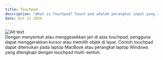 ---
title: Touchpad
description: "What is Touchpad? Touch pad adalah perangkat input yang sensitif terhadap sentuhan, biasanya digunakan sebagai pengganti mouse pada laptop atau perangkat mobile."
date: Oct 21 2024
---
<div style={{ display: "flex", justifyContent: "center" }}>
  <img src="/images/touchpad.png" alt="Alt text" style={{ width: "400px", height: "auto" }} />
</div>
Dengan menyentuh atau menggesekkan jari di atas touchpad, pengguna dapat menggerakkan kursor atau memilih objek di layar. Contoh touchpad dapat ditemukan pada laptop MacBook atau perangkat laptop Windows yang dilengkapi dengan touchpad multi-sentuh.